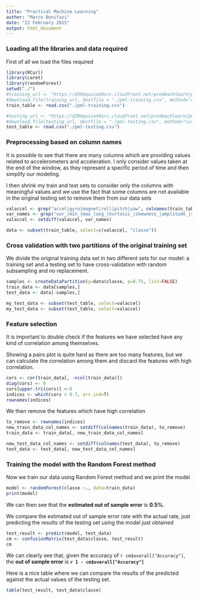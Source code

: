 ```yaml
---
title: "Practical Machine Learning"
author: "Marco Bonifazi"
date: "22 February 2015"
output: html_document
---
```


### Loading all the libraries and data required
First of all we load the files required

```r
library(RCurl)
library(caret)
library(randomForest)
setwd("./")
#training_url <- "https://d396qusza40orc.cloudfront.net/predmachlearn/pml-training.csv"
#download.file(training_url, destfile = "./pml-training.csv", method="curl")
train_table <- read.csv("./pml-training.csv")

#testing_url <- "https://d396qusza40orc.cloudfront.net/predmachlearn/pml-testing.csv"
#download.file(testing_url, destfile = "./pml-testing.csv", method="curl")
test_table <- read.csv("./pml-testing.csv")
```

### Preprocessing based on column names
It is possible to see that there are many columns which are providing values related to accelerometers and acceleration.
I only consider values taken at the end of the window, as they represent a specific period of time and then simplify our modeling.

I then shrink my train and test sets to consider only the columns with meaningful values and we use the fact that some columns are not available in the original testing set to remove them from our data sets

```r
valaccel <- grep("accel|gyro|magnet|roll|pitch|yaw", colnames(train_table), value=TRUE)
var_names <- grep("var_|min_|max_|avg_|kurtosis_|skewness_|amplitude_|stddev_", valaccel, value=TRUE)
valaccel <- setdiff(valaccel, var_names)

data <- subset(train_table, select=c(valaccel, "classe"))
```

### Cross validation with two partitions of the original training set
We divide the original training data set in two different sets for our model: a training set and a testing set to have cross-validation with random subsampling and no replacement.

```r
samples <- createDataPartition(y=data$classe, p=0.75, list=FALSE)
train_data <- data[samples,]
test_data <- data[-samples,]
```

```r
my_test_data <- subset(test_table, select=valaccel)
my_test_data <- subset(test_table, select=valaccel)
```

### Feature selection
It is important to double check if the features we have selected have any kind of correlation among themselves.

Showing a pairs plot is quite hard as there are too many features, but we can calculate the correlation among them and discard the features with high correlation.

```r
cors <- cor(train_data[, -ncol(train_data)])
diag(cors) <- 0
cors[upper.tri(cors)] <-0
indices <- which(cors > 0.7, arr.ind=T)
rownames(indices)
```

We then remove the features which have high correlation
```r
to_remove <- rownames(indices)
new_train_data_col_names <- setdiff(colnames(train_data), to_remove)
train_data <- train_data[, new_train_data_col_names]

new_test_data_col_names <- setdiff(colnames(test_data), to_remove)
test_data <- test_data[, new_test_data_col_names]
```

### Training the model with the Random Forest method

Now we train our data using Random Forest method and we print the model

```r
model <- randomForest(classe ~., data=train_data)
print(model)
```
We can then see that the **estimated out of sample error** is **0.5%**.

We compare the estimated out of sample error rate with the actual rate, just predicting the results of the testing set using the model just obtained
```r
test_result <- predict(model, test_data)
cm <- confusionMatrix(test_data$classe, test_result)
cm
```

We can clearly see that, given the accuracy of `r cm$overall["Accuracy"]`, the **out of sample error** is **`r 1 - cm$overall["Accuracy"]`**

Here is a nice table where we can compare the results of the predicted against the actual values of the testing set.
```r
table(test_result, test_data$classe)
```
